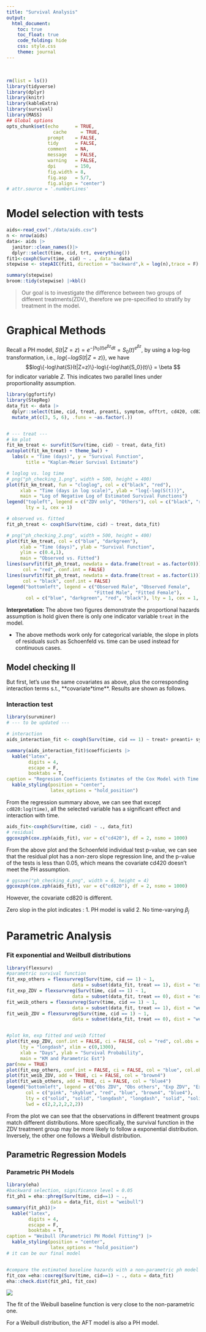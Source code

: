 ```yaml
---
title: "Survival Analysis"
output: 
  html_document:
    toc: true
    toc_float: true
    code_folding: hide
    css: style.css
    theme: journal
---
```




\ \par
```r
rm(list = ls())
library(tidyverse)
library(dplyr)
library(knitr)
library(kableExtra)
library(survival)
library(MASS)
## Global options
opts_chunk$set(echo      = TRUE,
	             cache     = TRUE,
               prompt    = FALSE,
               tidy      = FALSE,
               comment   = NA,
               message   = FALSE,
               warning   = FALSE,
               dpi       = 150,
               fig.width = 8, 
               fig.asp   = 5/7,
               fig.align = "center")
# attr.source = '.numberLines'
```

# Model selection with tests

```r
aids<-read_csv("./data/aids.csv")
n <- nrow(aids)
data<- aids |>
  janitor::clean_names()|>
  dplyr::select(time, cid, trt, everything())
fit1<-coxph(Surv(time, cid) ~ . , data = data)
stepwise <- stepAIC(fit1, direction = "backward",k = log(n),trace = F) # BIC

```

```r
summary(stepwise) 
broom::tidy(stepwise) |>kbl()
```


> Our goal is to investigate the difference between two groups of different treatments(ZDV), therefore we pre-specified to stratify by treatment in the model.



# Graphical Methods

Recall a PH model, $S(t|Z=z) = e^{-\int h_0(t)e^{\beta z}dt} = S_0(t)^{e^{\beta z}}$, by using a log-log transformation, i.e., $log\{-logS(t|Z=z)\}$, we have
$$log\{-log\hat{S}(t|Z=z)\}-log\{-log\hat{S_0}(t)\} = \beta $$ for indicator variable $Z$. This indicates two parallel lines under proportionality assumption.

```r
library(ggfortify)
library(StepReg)
data_fit <- data |>
  dplyr::select(time, cid, treat, preanti, symptom, offtrt, cd420, cd820) |>
  mutate_at(c(3, 5, 6), .funs = ~as.factor(.))


# --- treat ---
# km plot
fit_km_treat <- survfit(Surv(time, cid) ~ treat, data_fit)
autoplot(fit_km_treat) + theme_bw() +
  labs(x = "Time (days)", y = "Survival Function",
       title = "Kaplan-Meier Survival Estimate")

# loglog vs. log time
# png("ph_checking_1.png", width = 500, height = 400)
plot(fit_km_treat, fun = "cloglog", col = c("black", "red"),
     xlab = "Time (days in log scale)", ylab = "log{-log(S(t))}",
     main = "Log of Negative Log of Estimated Survival Functions")
legend("topleft", legend = c("ZDV only", "Others"), col = c("black", "red"), 
       lty = 1, cex = 1)

# observed vs. fitted
fit_ph_treat <- coxph(Surv(time, cid) ~ treat, data_fit)

# png("ph_checking_2.png", width = 500, height = 400)
plot(fit_km_treat, col = c("blue", "darkgreen"),
     xlab = "Time (days)", ylab = "Survival Function",
     ylim = c(0.4,1),
     main = "Observed vs. Fitted")
lines(survfit(fit_ph_treat, newdata = data.frame(treat = as.factor(0))), # 0
      col = "red", conf.int = FALSE)
lines(survfit(fit_ph_treat, newdata = data.frame(treat = as.factor(1))), # 1
      col = "black", conf.int = FALSE)
legend("bottomleft", legend = c("Observed Male", "Observed Female",
                                "Fitted Male", "Fitted Female"), 
       col = c("blue", "darkgreen", "red", "black"), lty = 1, cex = 1, lwd = 2)
```

**Interpretation:** The above two figures demonstrate the proportional hazards assumption is hold given there is only one indicator variable `treat` in the model.

*  The above methods work only for categorical variable, the slope in plots of residuals such as Schoenfeld vs. time can be used instead for continuous cases.


## Model checking II

But first, let's use the same covariates as above, plus the corresponding interaction terms s.t., **covariate*time**. Results are shown as follows.

### Interaction test
```r
library(survminer)
# --- to be updated ---

# interaction
aids_interaction_fit <- coxph(Surv(time, cid == 1) ~ treat+ preanti+ symptom+ offtrt + cd420+ cd820+ log(time):treat+log(time):preanti+log(time):symptom+log(time):offtrt + log(time):cd420+log(time):cd820, data_fit)

summary(aids_interaction_fit)$coefficients |>
  kable("latex", 
        digits = 4, 
        escape = F, 
        booktabs = T, 
caption = "Regresion Coefficients Estimates of the Cox Model with Time Interactions") |>
  kable_styling(position = "center", 
                latex_options = "hold_position")
```

From the regression summary above, we can see that except `cd820:log(time)`, all the selected variable has a significant effect and interaction with time.

```r
aids_fit<-coxph(Surv(time, cid) ~ ., data_fit)
# residual
ggcoxzph(cox.zph(aids_fit), var = c("cd420"), df = 2, nsmo = 1000)
```

From the above plot and the Schoenfeld individual test p-value, we can see that the residual plot has a non-zero slope regression line, and the p-value of the tests is less than 0.05, which means the covariate cd420 doesn't meet the PH assumption.

```r
# ggsave("ph_checking_4.png", width = 6, height = 4)
ggcoxzph(cox.zph(aids_fit), var = c("cd820"), df = 2, nsmo = 1000)
```

However, the covariate cd820 is different. 

Zero slop in the plot indicates :
1. PH model is valid
2. No time-varying $\beta_ j$



# Parametric Analysis

### Fit exponential and Weilbull distributions

```r
library(flexsurv)
#parametric survival function
fit_exp_others = flexsurvreg(Surv(time, cid == 1) ~ 1, 
                        data = subset(data_fit, treat == 1), dist = "exp")
fit_exp_ZDV = flexsurvreg(Surv(time, cid == 1) ~ 1, 
                        data = subset(data_fit, treat == 0), dist = "exp")
fit_weib_others = flexsurvreg(Surv(time, cid == 1) ~ 1, 
                        data = subset(data_fit, treat == 1), dist = "weibull")
fit_weib_ZDV = flexsurvreg(Surv(time, cid == 1) ~ 1, 
                        data = subset(data_fit, treat == 0), dist = "weibull")


#plot km, exp fitted and weib fitted
plot(fit_exp_ZDV, conf.int = FALSE, ci = FALSE, col = "red", col.obs = "pink", 
     lty = "longdash", xlim = c(0,1300), 
     xlab = "Days", ylab = "Survival Probability",
     main = "KM and Parametric Est")
par(new = TRUE)
plot(fit_exp_others, conf.int = FALSE, ci = FALSE, col = "blue", col.obs = "skyblue", lty = "longdash", xlim = c(0,1000), xaxt = "n")
plot(fit_weib_ZDV, add = TRUE, ci = FALSE, col = "brown4")
plot(fit_weib_others, add = TRUE, ci = FALSE, col = "blue4")
legend("bottomleft", legend = c("Obs ZDV", "Obs others", "Exp ZDV", "Exp others", "Weib ZDV", "Weib others"), 
       col = c("pink", "skyblue", "red", "blue", "brown4", "blue4"),
       lty = c("solid", "solid", "longdash", "longdash", "solid", "solid"),
       lwd = c(2,2,2,2,2,2))

```

From the plot we can see that the observations in different treatment groups match different distributions.
More specifically, the survival function in the ZDV treatment group may be more likely to follow a exponential distribution. Inversely, the other one follows a Weibull distribution.

## Parametric Regression Models

### Parametric PH Models

```r
library(eha)
#backward selection, significance level = 0.05
fit_ph1 = eha::phreg(Surv(time, cid==1) ~ .,
                data = data_fit, dist = "weibull")
summary(fit_ph1)|>
  kable("latex", 
        digits = 4, 
        escape = F, 
        booktabs = T, 
caption = "Weibull (Parametric) PH Model Fitting") |>
  kable_styling(position = "center", 
                latex_options = "hold_position")
# it can be our final model


#compare the estimated baseline hazards with a non-parametric ph model
fit_cox =eha::coxreg(Surv(time, cid==1) ~ ., data = data_fit)
eha::check.dist(fit_ph1, fit_cox)
```

![](Weibull_Result.png)

The fit of the Weibull baseline function is very close to the non-parametric one.

For a Weibull distribution, the AFT model is also a PH model.